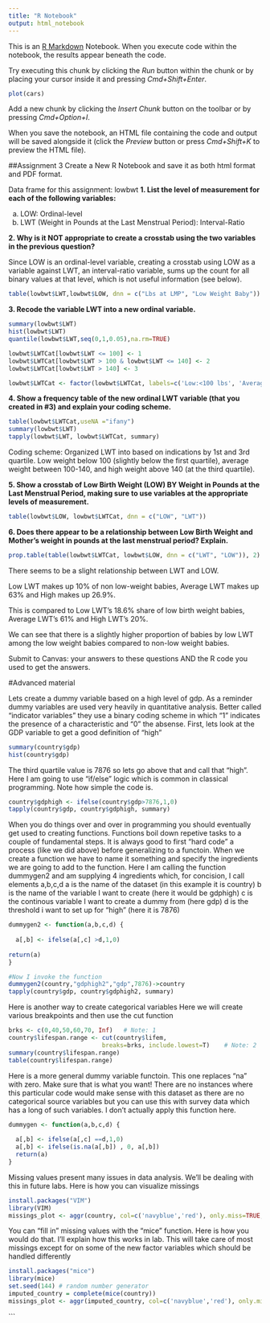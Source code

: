 ```yaml
---
title: "R Notebook"
output: html_notebook
---
```


This is an [R Markdown](http://rmarkdown.rstudio.com) Notebook. When you execute code within the notebook, the results appear beneath the code. 

Try executing this chunk by clicking the *Run* button within the chunk or by placing your cursor inside it and pressing *Cmd+Shift+Enter*. 

```r
plot(cars)
```

Add a new chunk by clicking the *Insert Chunk* button on the toolbar or by pressing *Cmd+Option+I*.

When you save the notebook, an HTML file containing the code and output will be saved alongside it (click the *Preview* button or press *Cmd+Shift+K* to preview the HTML file).

##Assignment 3
Create a New R Notebook and save it as both html format and PDF format. 

Data frame for this assignment:  lowbwt
**1.	List the level of measurement for each of the following variables:**

a.	LOW: Ordinal-level
b.	LWT (Weight in Pounds at the Last Menstrual Period): Interval-Ratio

**2.	Why is it NOT appropriate to create a crosstab using the two variables in the previous question?**

Since LOW is an ordinal-level variable, creating a crosstab using LOW as a variable against LWT, an interval-ratio variable, sums up the count for all binary values at that level, which is not useful information (see below).

```r
table(lowbwt$LWT,lowbwt$LOW, dnn = c("Lbs at LMP", "Low Weight Baby")) 
```
**3.	Recode the variable LWT into a new ordinal variable.**

```r
summary(lowbwt$LWT)
hist(lowbwt$LWT)
quantile(lowbwt$LWT,seq(0,1,0.05),na.rm=TRUE)
```
```r

lowbwt$LWTCat[lowbwt$LWT <= 100] <- 1
lowbwt$LWTCat[lowbwt$LWT > 100 & lowbwt$LWT <= 140] <- 2
lowbwt$LWTCat[lowbwt$LWT > 140] <- 3

lowbwt$LWTCat <- factor(lowbwt$LWTCat, labels=c('Low:<100 lbs', 'Average:101-140lbs', 'High:140+lbs'))
```

**4.	Show a frequency table of the new ordinal LWT variable (that you created in #3) and explain your coding scheme.**

```r
table(lowbwt$LWTCat,useNA ="ifany")
summary(lowbwt$LWT)
tapply(lowbwt$LWT, lowbwt$LWTCat, summary)
```
Coding scheme: Organized LWT into based on indications by 1st and 3rd quartile. Low weight below 100 (slightly below the first quartile), average weight between 100-140, and high weight above 140 (at the third quartile).

**5.	Show a crosstab of Low Birth Weight (LOW) BY Weight in Pounds at the Last Menstrual Period, making sure to use variables at the appropriate levels of measurement.**

```r
table(lowbwt$LOW, lowbwt$LWTCat, dnn = c("LOW", "LWT")) 
```


**6.	Does there appear to be a relationship between Low Birth Weight and Mother's weight in pounds at the last menstrual period? Explain.**

```r
prop.table(table(lowbwt$LWTCat, lowbwt$LOW, dnn = c("LWT", "LOW")), 2) 
```

There seems to be a slight relationship between LWT and LOW. 

Low LWT makes up 10% of non low-weight babies, Average LWT makes up 63% and High makes up 26.9%. 

This is compared to Low LWT's 18.6% share of low birth weight babies, Average LWT's 61% and High LWT's 20%. 

We can see that there is a slightly higher proportion of babies by low LWT among the low weight babies compared to non-low weight babies.

Submit to Canvas: your answers to these questions AND the R code you used to get the answers.


#Advanced material

Lets create a dummy variable based on a high level of gdp. As a reminder dummy variables are used very heavily in quantitative analysis. Better called "indicator variables" they use a binary coding scheme in which "1" indicates the presence of a characteristic and "0" the absense. First, lets look at the GDP variable to get a good definition of "high"

```r
summary(country$gdp)
hist(country$gdp)
```


The third quartile value is 7876 so lets go above that and call that "high". Here I am going to use "if/else" logic which is common in classical programming. Note how simple the code is.
```r
country$gdphigh <- ifelse(country$gdp>7876,1,0)
tapply(country$gdp, country$gdphigh, summary)
```

When you do things over and over in programming you should eventually get used to creating functions. Functions boil down repetive tasks to a couple of fundamental steps. It is always good to first "hard code" a process (like we did above) before generalizing to a functoin. When we create a function we have to name it something and specify the ingredients we are going to add to the function. Here I am calling the function dummygen2 and am supplying 4 ingredients which, for concision, I call elements a,b,c,d
a is the name of the dataset (in this example it is country)
b is the name of the variable I want to create (here it would be gdphigh)
c is the continous variable I want to create a dummy from (here gdp)
d is the threshold i want to set up for "high" (here it is 7876)
```r

dummygen2 <- function(a,b,c,d) {
  
  a[,b] <- ifelse(a[,c] >d,1,0)
  
return(a)
}

#Now I invoke the function
dummygen2(country,"gdphigh2","gdp",7876)->country
tapply(country$gdp, country$gdphigh2, summary)
```
Here is another way to create categorical variables
Here we will create various breakpoints and then use the cut function
```r
brks <- c(0,40,50,60,70, Inf)  	# Note: 1 
country$lifespan.range <- cut(country$lifem,
                          breaks=brks, include.lowest=T) 	# Note: 2 
summary(country$lifespan.range)
table(country$lifespan.range)
```
Here is a more general dummy variable functoin. This one replaces "na" with zero. Make sure that is what you want! There are no instances where this particular code would make sense with this dataset as there are no categorical source variables but you can use this with survey data which has a long of such variables. I don't actually apply this function here. 
```r

dummygen <- function(a,b,c,d) {
  
  a[,b] <- ifelse(a[,c] ==d,1,0)
  a[,b] <- ifelse(is.na(a[,b]) , 0, a[,b])
  return(a)
}
```


Missing values present many issues in data analysis. We'll be dealing with this in future labs.
Here is how you can visualize missings
```r
install.packages("VIM")
library(VIM)
missings_plot <- aggr(country, col=c('navyblue','red'), only.miss=TRUE, numbers=TRUE, sortVars=TRUE, labels=names(country), gap=3, ylab=c("Histogram of missing data","Pattern"))
```

You can "fill in" missing values with the "mice" function. Here is how you would do that. I'll explain how this works in lab.  This will take care of most missings except for on some of the new factor variables which should be handled differently

```r
install.packages("mice")
library(mice)
set.seed(144) # random number generator
imputed_country = complete(mice(country))
missings_plot <- aggr(imputed_country, col=c('navyblue','red'), only.miss=TRUE, numbers=TRUE, sortVars=TRUE, labels=names(imputed_country), gap=3, ylab=c("Histogram of missing data","Pattern"))
```
```







